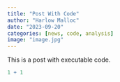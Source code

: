```yaml
---
title: "Post With Code"
author: "Harlow Malloc"
date: "2023-09-20"
categories: [news, code, analysis]
image: "image.jpg"
---
```


This is a post with executable code.

```r
1 + 1
```

